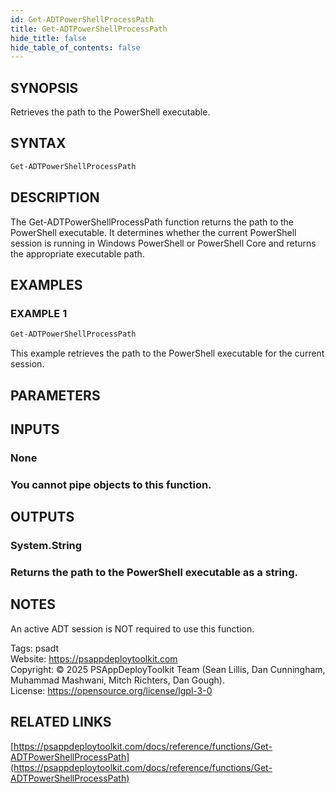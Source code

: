 ```yaml
---
id: Get-ADTPowerShellProcessPath
title: Get-ADTPowerShellProcessPath
hide_title: false
hide_table_of_contents: false
---
```


## SYNOPSIS

Retrieves the path to the PowerShell executable.

## SYNTAX

```powershell
Get-ADTPowerShellProcessPath
```

## DESCRIPTION

The Get-ADTPowerShellProcessPath function returns the path to the PowerShell executable.
It determines whether the current PowerShell session is running in Windows PowerShell or PowerShell Core and returns the appropriate executable path.

## EXAMPLES

### EXAMPLE 1

```powershell
Get-ADTPowerShellProcessPath
```

This example retrieves the path to the PowerShell executable for the current session.

## PARAMETERS

## INPUTS

### None

### You cannot pipe objects to this function.
## OUTPUTS

### System.String

### Returns the path to the PowerShell executable as a string.
## NOTES
An active ADT session is NOT required to use this function.

Tags: psadt<br />
Website: https://psappdeploytoolkit.com<br />
Copyright: © 2025 PSAppDeployToolkit Team (Sean Lillis, Dan Cunningham, Muhammad Mashwani, Mitch Richters, Dan Gough).<br />
License: https://opensource.org/license/lgpl-3-0

## RELATED LINKS

[https://psappdeploytoolkit.com/docs/reference/functions/Get-ADTPowerShellProcessPath](https://psappdeploytoolkit.com/docs/reference/functions/Get-ADTPowerShellProcessPath)
